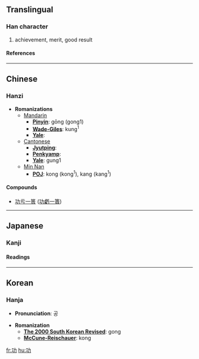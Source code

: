 ==Translingual==
===Han character===
{{Han char|rad=力|as=03|sn=5|four=1412<sub>7</sub>|canj=一大尸 (MKS)}}
# achievement, merit, good result
====References====
{{Han ref|kx=0146.110|dkj=02295|dj=0328.060|hdz=10365.080|uh=529F|ud=21151|bh=A55C|bd=42332}}
----

==Chinese==
===Hanzi===


* '''Romanizations'''
** [[Mandarin]]
*** '''[[Pinyin]]''': gōng (gong1)
*** '''[[Wade-Giles]]''': kung<sup>1</sup>
*** '''[[Yale]]''': 
**[[Cantonese]]
***'''[[Jyutping]]''':
***'''[[Penkyamp]]''': 
***'''[[Yale]]''': gung1
**[[wikipedia:Min_Nan|Min Nan]]
***'''[[wikipedia:POJ|POJ]]''': kong (kong<sup>1</sup>), kang (kang<sup>1</sup>)

====Compounds====
{{top2}}
*[[功亏一篑]] ([[功虧一簣]])
{{mid2}}
{{bottom}}


----
==Japanese==
===Kanji===
{{ja-kanji|grade=|rs=力03}}
====Readings====
{{ja-readings|on=[[こう]] (kō)|kun=[[いさお]] (isao)}}



----

==Korean==
===Hanja===

* '''Pronunciation''': 공

* '''Romanization'''
** '''[[The 2000 South Korean Revised Romanization|The 2000 South Korean Revised]]''': gong
** '''[[McCune-Reischauer]]''': kong


[[fr:功]]
[[hu:功]]